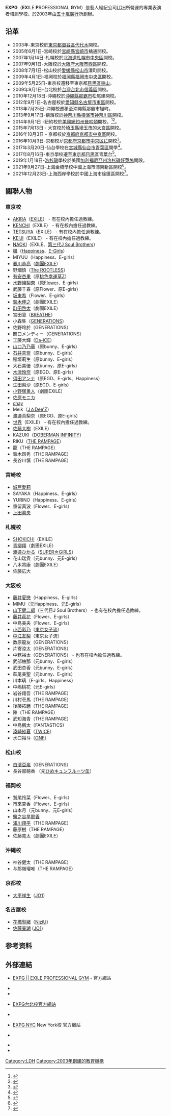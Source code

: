 '''EXPG'''（'''EX'''ILE '''P'''ROFESSIONAL '''G'''YM）是藝人經紀公司[[LDH_(藝人經紀公司)|LDH]]所營運的專業表演者培訓學校。於2003年由[[五十嵐廣行|五十嵐廣行]]所創辦。

== 沿革 ==
*2003年-東京校於[[東京都|東京都]][[澀谷區|澀谷區]][[代代木|代代木]]開校。
*2005年6月1日-宮崎校於[[宮崎縣|宮崎縣]][[宮崎市|宮崎市]]橘通開校。
*2007年1月14日-札幌校於[[北海道|北海道]][[札幌市|札幌市]][[中央區_(札幌市)|中央區]]開校。
*2007年9月1日-大阪校於[[大阪府|大阪府]][[大阪市|大阪市]][[西區_(大阪市)|西區]]開校。
*2008年7月1日-松山校於[[愛媛縣|愛媛縣]][[松山市|松山市]]湊町開校。
*2009年4月1日-福岡校於[[福岡縣|福岡縣]][[福岡市|福岡市]][[中央區_(福岡市)|中央區]]開校。
*2009年5月25日-東京校遷移至東京都[[目黑區|目黑區]][[東山_(目黑區)|東山]]。
*2009年9月1日-台北校於[[台灣|台灣]][[台北市|台北市]][[信義區_(臺北市)|信義區]]開校。
*2010年12月18日-沖繩校於[[沖繩縣|沖繩縣]][[那霸市|那霸市]]松尾建開校。
*2012年9月1日-名古屋校於[[愛知縣|愛知縣]][[名古屋市|名古屋市]][[東區_(名古屋市)|東區]]開校。
*2013年7月25日-沖繩校遷移至沖繩縣那霸市旭町。
*2013年9月17日-橫濱校於[[神奈川縣|神奈川縣]][[橫濱市|橫濱市]][[神奈川區|神奈川區]]開校。
*2014年9月1日 -紐約校於[[美國|美國]][[紐約州|紐約州]][[曼哈頓|曼哈頓]]開校。<ref>{{Cite web|title=ＥＸＩＬＥ　ＮＹ留学制度創設　オーディション合格者対象に|date=2013-09-02|url=http://www.chunichi.co.jp/chuspo/article/entertainment/news/CK2013090202000149.html|publisher=[[中日スポーツ|中日スポーツ]]|accessdate=2013-09-02|deadurl=yes|archiveurl=https://archive.is/20130902181326/http://www.chunichi.co.jp/chuspo/article/entertainment/news/CK2013090202000149.html|archivedate=2013-09-02}}</ref><ref>{{Cite web|title=New York校ついに開校!!|date=2014-09-08|url=http://expg.jp/diary/diary_newyork/exile_professional_gym_new_yor.php|publisher=EXPG|accessdate=2014-10-29|archive-date=2014-10-29|archive-url=https://web.archive.org/web/20141029105250/http://expg.jp/diary/diary_newyork/exile_professional_gym_new_yor.php|dead-url=no}}</ref>。
*2015年7月13日 - 大宫校於[[埼玉縣|埼玉縣]][[埼玉市|埼玉市]]的[[大宫區|大宫區]]開校。
*2016年10月3日 - 京都校於[[京都府|京都府]][[京都市|京都市]][[中京區|中京區]]開校。
* 2016年10月3日-京都校が[[京都府|京都府]][[京都市|京都市]][[中京区|中京区]]に開校<ref>{{cite web|url= https://expg.jp/info/detail.php?info_id=4594&school_id=14&category_id=1|title=☆開校3周年☆| publisher=EXPG STUDIO|date=2019-10-03|accessdate=2020-08-22}}</ref>。
* 2017年3月20日-仙台學校在[[宮城縣|宮城縣]][[仙台市|仙台市]][[青葉區|青葉區]]開學<ref>{{cite web|url= https://expg.jp/info/detail.php?info_id=2070&school_id=5&category_id=1|title= 仙台校プレオープン中!! |publisher=EXPG STUDIO|date=2017-03-08|accessdate=2020-08-22}}</ref>。 
* 2017年8月16日-東京學校遷至[[東京都|東京都]][[目黑區|目黑區]]青葉台<ref>{{cite web|url= https://expg.jp/info/detail.php?info_id=2441&school_id=2&category_id=1|title= EXPG STUDIO TOKYO 移転のお知らせ★|publisher=EXPG STUDIO|date=2017-08-16|accessdate=2020-08-22}}</ref>。 
* 2019年1月18日-[[洛杉磯|洛杉磯]]學校於美國[[加利福尼亞州|加利福尼亞州]][[洛杉磯|洛杉磯]][[好萊塢|好萊塢]]開設。 
* 2021年9月27日-上海金橋學校中國上海市浦東新區開校<ref>{{cite web|url= https://expg.jp/info/detail.php?info_id=6052&school_id=5&category_id=1|title= 9月27日(月)　EXPG ENTERTAINMENT上海金橋オープン!!|publisher=EXPG STUDIO|date=2021-09-23|accessdate=2021-09-23}}</ref>。  
* 2021年12月23日-上海西岸學校於中國上海市徐匯區開校<ref>{{cite web|url= https://expg.jp/info/detail.php?info_id=6202&category_id=1|title= 「EXPG ENTERTAINMENT 上海西岸」オープン‼|publisher=EXPG STUDIO|date=2021-12-23|accessdate=2021-12-23}}</ref>。

==  關聯人物 ==
=== 東京校 ===
* [[AKIRA|AKIRA]]（[[EXILE|EXILE]]） - 有在校內擔任過教練。
* [[KENCHI|KENCHI]]（EXILE） - 有在校內擔任過教練。
* [[TETSUYA_(舞者)|TETSUYA]]（EXILE） - 有在校內擔任過教練。
* [[KEIJI|KEIJI]]（EXILE） - 有在校內擔任過教練。
* [[NAOKI|NAOKI]]（EXILE、[[J_Soul_Brothers|第三代J Soul Brothers]]）
* [[楓_(舞者)|楓]]（[[Happiness_(組合)|Happiness]]、[[E-girls|E-Girls]]）
* MIYUU（Happiness、E-girls）
* [[春川恭亮|春川恭亮]]（[[劇團EXILE|劇團EXILE]]）
* 野畑慎（[[The_ROOTLESS|The ROOTLESS]]）
* [[有安杏果|有安杏果]]（原[[桃色幸運草Z|桃色幸運草Z]]）
* [[水野繪梨奈|水野繪梨奈]]（原[[Flower_(組合)|Flower]]、E-girls）
* 武藤千春（原Flower、原E-girls）
* [[坂東希|坂東希]]（Flower、E-girls）
* [[鈴木伸之|鈴木伸之]]（劇團EXILE）
* [[町田啓太|町田啓太]]（劇團EXILE）
* 宮田慧（[[BREATHE|BREATHE]]）
* 小森隼（[[GENERATIONS_from_EXILE_TRIBE|GENERATIONS]]）
* 佐野玲於（GENERATIONS）
* 関口メンディー（GENERATIONS）
* 工藤大輝（[[Da-iCE|Da-iCE]]）
* [[山口乃乃華|山口乃乃華]]（原bunny、E-girls）
* [[石井杏奈_(女優)|石井杏奈]]（原bunny、E-girls）
* 稲垣莉生（原bunny、E-girls）
* 大石美優（原bunny、原E-girls）
* [[木津玲奈|木津玲奈]]（原EGD、原E-girls）
* [[須田アンナ|須田アンナ]]（原EGD、E-girls、Happiness）
* 生田梨沙（原EGD、E-girls）
* [[小野塚勇人|小野塚勇人]]（劇團EXILE）
* [[佐原モニカ|佐原モニカ]]
* [[chay|chay]]
* Meik（[[J☆Dee'Z|J☆Dee'Z]]）
* 渡邉真梨奈（原EGD、原E-girls）
* [[世界_(パフォーマー)|世界]]（EXILE） - 有在校內擔任過教練。
* [[佐藤大樹_(ダンサー)|佐藤大樹]]（EXILE）
* KAZUKI（[[DOBERMAN_INFINITY|DOBERMAN INFINITY]]）
* RIKU（[[THE_RAMPAGE_from_EXILE_TRIBE|THE RAMPAGE]]）
* 龍（THE RAMPAGE）
* 鈴木昂秀（THE RAMPAGE）
* 長谷川慎（THE RAMPAGE）

=== 宮崎校 ===
* [[城戸愛莉|城戸愛莉]]
* SAYAKA（Happiness、E-girls）
* YURINO（Happiness、E-girls）
* 重留真波（Flower、E-girls）
* [[上田眞央|上田眞央]]

=== 札幌校 ===
* [[SHOKICHI|SHOKICHI]]（EXILE）
* [[青柳翔|青柳翔]]（劇團EXILE）
* [[渡邉ひかる|渡邉ひかる]]（[[SUPER☆GiRLS|SUPER☆GiRLS]]）
* 花山瑞貴（元bunny、元E-girls）
* 八木將康（劇團EXILE）
* 佐藤広大

=== 大阪校 ===
* [[藤井夏戀|藤井夏戀]]（Happiness、E-girls）
* MIMU（元Happiness、元E-girls）
* [[山下健二郎|山下健二郎]]（三代目J Soul Brothers） - 也有在校內擔任過教練。
* [[藤井萩花|藤井萩花]]（Flower、E-girls）
* 中島美央（Flower、E-girls）
* [[小西彩乃|小西彩乃]]（[[東京女子流|東京女子流]]）
* [[中江友梨|中江友梨]]（東京女子流）
* 数原龍友（GENERATIONS）
* 片寄涼太（GENERATIONS）
* 中務裕太（GENERATIONS） - 也有在校內擔任過教練。
* 武部柚那（元bunny、E-girls）
* 武田杏香（元bunny、E-girls）
* 萩尾美聖（元bunny、E-girls）
* 川本璃（E-girls、Happiness）
* 中嶋桃花（元E-girls）
* 岩谷翔吾（THE RAMPAGE）
* 川村壱馬（THE RAMPAGE）
* 後藤拓磨（THE RAMPAGE）
* 陣（THE RAMPAGE）
* 武知海青（THE RAMPAGE）
* 中島楓太（FANTASTICS)
* [[湊崎紗夏|湊崎紗夏]]（[[TWICE|TWICE]]）
*水口裕斗（[[ONF|ONF]]）

=== 松山校 ===
* [[白濱亞嵐|白濱亞嵐]]（GENERATIONS）
* 長谷部萌香 （元[[ひめキュンフルーツ缶|ひめキュンフルーツ缶]]）

=== 福岡校 ===
* 鷲尾怜菜（Flower、E-girls）
* 市來杏香（Flower、E-girls）
* 山本月（元bunny、元E-girls）
* [[鹽之谷早耶香|鹽之谷早耶香]]
* [[浦川翔平|浦川翔平]]（THE RAMPAGE）
* 藤原樹（THE RAMPAGE）
* 佐藤寛太（劇團EXILE）

=== 沖繩校 ===
* 神谷健太（THE RAMPAGE）
* 与那嶺瑠唯（THE RAMPAGE）

=== 京都校 ===
* [[大平祥生|大平祥生]]（[[JO1|JO1]]）

=== 名古屋校 ===
* [[花橋梨緒|花橋梨緒]]（[[NiziU|NiziU]]）
* [[佐藤景瑚|佐藤景瑚]] ([[JO1|JO1]])

==参考资料==
{{Reflist}}

== 外部連結 ==
*{{ja icon}}[https://expg.jp/ EXPG || EXILE PROFESSIONAL GYM]{{Wayback|url=https://expg.jp/ |date=20040630021820 }} - 官方網站
*{{ja icon}}{{Facebook|pages/EXPG/94475863599|EXPG}}
*{{ja icon}}{{YouTube|user=expgmovie}}
*{{zh icon}}[http://expg.com.tw/ EXPG台北校官方網站]{{Wayback|url=http://expg.com.tw/ |date=20130913205035 }}
*{{zh icon}}{{Facebook|pages/expgtaipei |EXPG 台北校}}
*{{en icon}} [http://expg-ny.com  EXPG NYC]{{Wayback|url=http://expg-ny.com/ |date=20191216181403 }} New York校 官方網站
*{{en icon}} {{Twitter|EXPG_NYC|EXPG NEW YORK}}
*{{en icon}}{{YouTube|user=EXPGnyc|EXPG NEW YORK}}
*{{en icon}}{{Instagram|expg_nyc|EXPG NEW YORK}}
{{LDH}}
[[Category:LDH|Category:LDH]]
[[Category:2003年創建的教育機構|Category:2003年創建的教育機構]]
